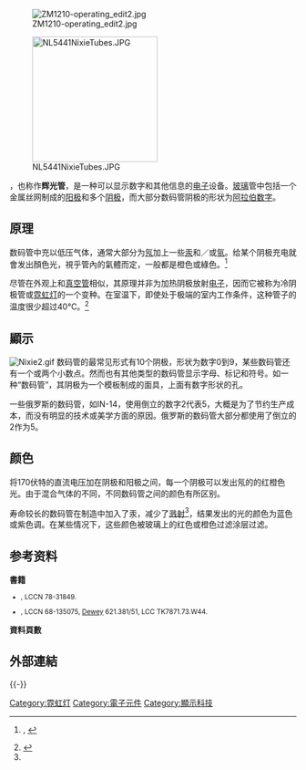 {{noteTA
|T=zh-hans:数码管; zh-cn:数码管; zh-tw:數字管; zh-hk:數字管;
|1=zh-hans:数码管; zh-cn:数码管; zh-tw:數字管; zh-hk:數字管;
}}
{{expert|time=2016-01-31T14:34:20+00:00}}
{{Refimprove|time=2016-01-31T14:36:31+00:00}}
{{Distinguish|七劃管}}
[[File:ZM1210-operating_edit2.jpg|thumb]]

[[File:NL5441NixieTubes.JPG|220px]]

{{engname|数码管|Nixie tube}}，也称作'''辉光管'''，是一种可以显示数字和其他信息的[[电子|电子]]设备。[[玻璃|玻璃]]管中包括一个金属丝网制成的[[阳极|阳极]]和多个[[阴极|阴极]]，而大部分数码管阴极的形状为[[印度-阿拉伯数字系统|阿拉伯数字]]。

==原理==
数码管中充以低压气体，通常大部分为[[氖|氖]]加上一些[[汞|汞]]和／或[[氩|氩]]。给某个阴极充电就會发出顏色光，視乎管內的氣體而定，一般都是橙色或綠色。<ref>{{Harv|Weston|1968|p=334}}, {{Harv|Bylander|1979|p=65}}</ref>

尽管在外观上和[[真空管|真空管]]相似，其原理并非为加热阴极放射[[电子|电子]]，因而它被称为冷阴极管或[[霓虹灯|霓虹灯]]的一个变种。在室温下，即使处于极端的室内工作条件，这种管子的温度很少超过40℃。<ref name="#1">{{Harv|Bylander|1979|p=60}}</ref>

==顯示==
[[File:Nixie2.gif|thumb]]
数码管的最常见形式有10个阴极，形状为数字0到9，某些数码管还有一个或两个小数点。然而也有其他类型的数码管显示字母、标记和符号。如一种“数码管”，其阴极为一个模板制成的面具，上面有数字形状的孔。

一些俄罗斯的数码管，如IN-14，使用倒立的数字2代表5，大概是为了节约生产成本，而没有明显的技术或美学方面的原因。俄罗斯的数码管大部分都使用了倒立的2作为5。

==颜色==
将170伏特的直流电压加在阴极和阳极之间，每一个阴极可以发出氖的的红橙色光。由于混合气体的不同，不同数码管之间的颜色有所区别。

寿命较长的数码管在制造中加入了汞，减少了[[溅射|溅射]]<ref name="#1"/>，结果发出的光的颜色为蓝色或紫色调。在某些情况下，这些颜色被玻璃上的红色或橙色过滤涂层过滤。

==参考资料==
'''書籍'''
<small>
*{{Harvard reference | Surname=Bylander | Given=E.G. | Title=Electronic Displays | Publisher=[[麦格劳-希尔集团|麦格劳-希尔集团]] | Place=[[纽约|纽约]] | Year=1979 | isbn=0-07-009510-8 }}, LCCN 78-31849. 

*{{Harvard reference | Surname=Weston | Given=G.F. | Title=Cold Cathode Glow Discharge Tubes | Publisher=[[Elsevier|ILIFFE Books Ltd]] | Place=[[伦敦|伦敦]] | Year=1968 }}, LCCN 68-135075, [[杜威十进制图书分类法|Dewey]] 621.381/51, LCC TK7871.73.W44.
</small>

'''資料頁數'''
{{reflist}}

==外部連結==
{{commonscat-inline|Nixie tubes}} 

{{-}}
{{Display Technology}}
{{Electronic components}}
{{Authority control}}

[[Category:霓虹灯|Category:霓虹灯]]
[[Category:電子元件|Category:電子元件]]
[[Category:顯示科技|Category:顯示科技]]